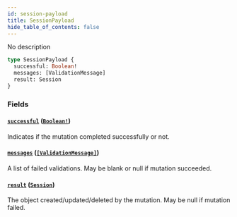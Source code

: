 ```yaml
---
id: session-payload
title: SessionPayload
hide_table_of_contents: false
---
```



No description

```graphql
type SessionPayload {
  successful: Boolean!
  messages: [ValidationMessage]
  result: Session
}
```


### Fields

#### [`successful`](#) ([`Boolean!`](/swapi/scalars/boolean))

Indicates if the mutation completed successfully or not.


#### [`messages`](#) ([`[ValidationMessage]`](/swapi/objects/validation-message))

A list of failed validations. May be blank or null if mutation succeeded.


#### [`result`](#) ([`Session`](/swapi/objects/session))

The object created/updated/deleted by the mutation. May be null if mutation failed.




